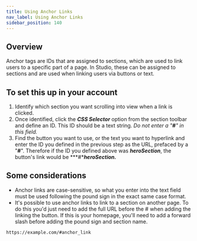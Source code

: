 ```yaml
---
title: Using Anchor Links
nav_label: Using Anchor Links
sidebar_position: 140
---
```


## Overview

Anchor tags are IDs that are assigned to sections, which are used to link users to a specific part of a page. In
Studio, these can be assigned to sections and are used when linking users via buttons or text.

## To set this up in your account

1. Identify which section you want scrolling into view when a link is clicked.
2. Once identified, click the ***CSS Selector*** option from the section toolbar and define an ID. This ID should be a
   text string. *Do not enter a "**#**" in this field.*
3. Find the button you want to use, or the text you want to hyperlink and enter the ID you defined in the previous step
   as the URL, prefaced by a "**#**". Therefore if the ID you defined above was ***heroSection***, the button's link
   would be ***#****heroSection.***

## Some considerations

* Anchor links are case-sensitive, so what you enter into the text field must be used following the pound sign in the
  exact same case format.
* It's possible to use anchor links to link to a section on another page. To do this you'd just need to add the full URL
  before the # when adding the linking the button. If this is your homepage, you'll need to add a forward slash before
  adding the pound sign and section name.

```
https://example.com/#anchor_link
```
